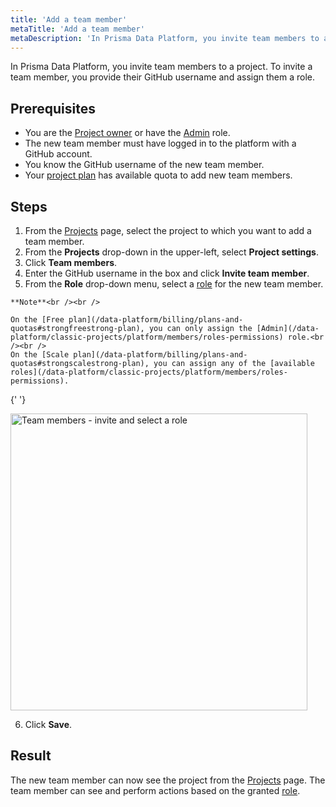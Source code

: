 ```yaml
---
title: 'Add a team member'
metaTitle: 'Add a team member'
metaDescription: 'In Prisma Data Platform, you invite team members to a project. To invite a team member, you provide their GitHub username and assign them a role.'
---
```


<TopBlock>

In Prisma Data Platform, you invite team members to a project. To invite a team member, you provide their GitHub username and assign them a role.

</TopBlock>

## Prerequisites

- You are the [Project owner](/data-platform/classic-projects/platform/members/roles-permissions) or have the [Admin](/data-platform/classic-projects/platform/members/roles-permissions) role.
- The new team member must have logged in to the platform with a GitHub account.
- You know the GitHub username of the new team member.
- Your [project plan](/data-platform/billing/plans-and-quotas) has available quota to add new team members.

## Steps

1. From the [Projects](https://cloud.prisma.io/projects) page, select the project to which you want to add a team member.
2. From the **Projects** drop-down in the upper-left, select **Project settings**.
3. Click **Team members**.
4. Enter the GitHub username in the box and click **Invite team member**.
5. From the **Role** drop-down menu, select a [role](/data-platform/classic-projects/platform/members/roles-permissions) for the new team member.

  <Admonition>

    **Note**<br /><br />

    On the [Free plan](/data-platform/billing/plans-and-quotas#strongfreestrong-plan), you can only assign the [Admin](/data-platform/classic-projects/platform/members/roles-permissions) role.<br /><br />
    On the [Scale plan](/data-platform/billing/plans-and-quotas#strongscalestrong-plan), you can assign any of the [available roles](/data-platform/classic-projects/platform/members/roles-permissions).

  </Admonition>

{' '}

<img
  src="images/team-members-invite-and-select-role.png"
  alt="Team members - invite and select a role"
  width="475px"
/>

6. Click **Save**.

## Result

The new team member can now see the project from the [Projects](https://cloud.prisma.io/projects) page. The team member can see and perform actions based on the granted [role](/data-platform/classic-projects/platform/members/roles-permissions).
